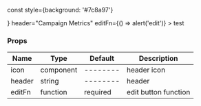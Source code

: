 const style={background: '#7c8a97'}

<Meta title="MDX|Metric Container" component={MetricContainer} />

<Preview>
  <Story name="default">
    <MetricContainer
      icon={
        <FiMap style={{ height: 20, width: 20, color: '#f89523' }} />
      }
      header="Campaign Metrics"
      editFn={() => alert('edit')}
    >
      test
    </MetricContainer>
  </Story>
</Preview>

### Props

| Name   | Type      | Default  | Description          |
| ------ | --------- | -------- | -------------------- |
| icon   | component | -------- | header icon          |
| header | string    | -------- | header               |
| editFn | function  | required | edit button function |

